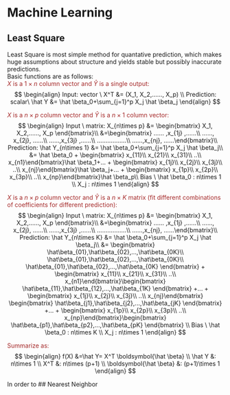 # Machine Learning
## Least Square  
Least Square is most simple method for quantative prediction, which makes huge assumptions about structure and yields stable but possibly inaccurate predictions.  
Basic functions are as follows:  
<span style="color:brown">$X$ is a $1\times n$ column vector and $\hat Y$ is a single output: </span>  
$$
\begin{align}
Input: vector \ X^T &= (X_1, X_2,......, X_p)  \\
Prediction: scalar\ \hat Y &= \hat \beta_0+\sum_{j=1}^p X_j \hat \beta_j
\end{align}
$$

<span style="color:brown">$X$ is a $n\times p$ column vector and $\hat Y$ is a $n\times 1$ column vector: </span>   
$$
\begin{align}
Input \ matrix: X_{n\times p} &= \begin{bmatrix}
X_1, X_2,......, X_p \end{bmatrix}\\
&=\begin{bmatrix}
...... ,x_{1j} ,......\\
......, x_{2j}, ......\\
......,x_{3j} ,......\\
.................\\
......,x_{nj}, ......\end{bmatrix}\\
Prediction: \hat Y_{n\times 1} &= \hat \beta_0+\sum_{j=1}^p X_j \hat \beta_j\\
&= \hat \beta_0 + \begin{bmatrix}
x_{11}\\
x_{21}\\
x_{31}\\
..\\
x_{n1}\end{bmatrix}\hat \beta_1+... + \begin{bmatrix}
x_{1j}\\
x_{2j}\\
x_{3j}\\
..\\
x_{nj}\end{bmatrix}\hat \beta_j+... + \begin{bmatrix}
x_{1p}\\
x_{2p}\\
x_{3p}\\
..\\
x_{np}\end{bmatrix}\hat \beta_p\\
Bias \ \hat \beta_0 : n\times 1 \\
X_j : n\times 1
\end{align}
$$ 
    
<span style="color:brown">$X$ is a $n\times p$ column vector and $\hat Y$ is a $n\times K$ matrix (fit different combinations of coefficients for different prediction): </span>  
$$
\begin{align}
Input \ matrix: X_{n\times p} &= \begin{bmatrix}
X_1, X_2,......, X_p \end{bmatrix}\\
&=\begin{bmatrix}
...... ,x_{1j} ,......\\
......, x_{2j}, ......\\
......,x_{3j} ,......\\
.................\\
......,x_{nj}, ......\end{bmatrix}\\
Prediction: \hat Y_{n\times K} &= \hat \beta_0+\sum_{j=1}^p X_j \hat \beta_j\\
&=  \begin{bmatrix} \hat\beta_{01},\hat\beta_{02},...,\hat\beta_{0K}\\ \hat\beta_{01},\hat\beta_{02},...,\hat\beta_{0K}\\ \hat\beta_{01},\hat\beta_{02},...,\hat\beta_{0K}  \end{bmatrix} + \begin{bmatrix}
x_{11}\\
x_{21}\\
x_{31}\\
..\\
x_{n1}\end{bmatrix}\begin{bmatrix} \hat\beta_{11},\hat\beta_{12},...,\hat\beta_{1K} \end{bmatrix}    +... + \begin{bmatrix}
x_{1j}\\
x_{2j}\\
x_{3j}\\
..\\
x_{nj}\end{bmatrix} \begin{bmatrix} \hat\beta_{j1},\hat\beta_{j2},...,\hat\beta_{jK} \end{bmatrix}   +... + \begin{bmatrix}
x_{1p}\\
x_{2p}\\
x_{3p}\\
..\\
x_{np}\end{bmatrix}\begin{bmatrix} \hat\beta_{p1},\hat\beta_{p2},...,\hat\beta_{pK} \end{bmatrix} \\
Bias \ \hat \beta_0 : n\times K \\
X_j : n\times 1
\end{align}
$$
    
<span style="color:brown">Summarize as: </span>  
$$
\begin{align}
f(X) &=\hat Y= X^T \boldsymbol{\hat \beta}  \\
\hat Y &: n\times 1 \\
X^T &: n\times (p+1) \\
\boldsymbol{\hat \beta} &: (p+1)\times 1
\end{align}
$$
    
In order to 
## Nearest Neighbor
